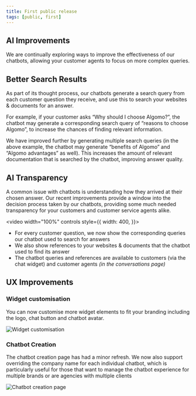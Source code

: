 ```yaml
---
title: First public release
tags: [public, first]
---
```



## AI Improvements

We are continually exploring ways to improve the effectiveness of our chatbots, allowing your customer agents to focus on more complex queries.

## Better Search Results

As part of its thought process, our chatbots generate a search query from each customer question they receive, and use this to search your websites & documents for an answer.

For example, if your customer asks “Why should I choose Algomo?”, the chatbot may generate a corresponding search query of “reasons to choose Algomo”, to increase the chances of finding relevant information.

We have improved further by generating multiple search queries (in the above example, the chatbot may generate “benefits of Algomo” and “Algomo advantages” as well). This increases the amount of relevant documentation that is searched by the chatbot, improving answer quality.

## AI Transparency

A common issue with chatbots is understanding how they arrived at their chosen answer. Our recent improvements provide a window into the decision process taken by our chatbots, providing some much needed transparency for your customers and customer service agents alike.

<!-- video -->

<video
  width="100%"
  controls
  style={{
    width: 400,
  }}>
  <source src={video1} />
</video>

- For every customer question, we now show the corresponding queries our chatbot used to search for answers
- We also show references to your websites & documents that the chatbot used to find its answer
- The chatbot queries and references are available to customers (via the chat widget) and customer agents _(in the conversations page)_

## UX Improvements

### Widget customisation

You can now customise more widget elements to fit your branding including the logo, chat button and chatbot avatar.

![Widget customisation](./assets/images/chatbox-branding.png)

### Chatbot Creation

The chatbot creation page has had a minor refresh. We now also support overriding the company name for each individual chatbot, which is particularly useful for those that want to manage the chatbot experience for multiple brands or are agencies with multiple clients

![Chatbot creation page](./assets/images/multi-company-setup.png)
